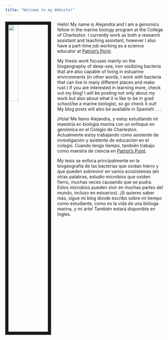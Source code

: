 ```yaml
---
title: "Welcome to my Website!"
---
```


<link rel="stylesheet" href="styles.css" type="text/css">

<img src="images/profile_pic.jpg" style="width:25%; border:10px solid; margin-right: 20px" align="left">  


Hello! My name is Alejandra and I am a genomics fellow in the marine biology program at the College of Charleston. I currently work as both a research assistant and teaching assistant, however I also have a part-time job working as a science educator at [Patriot's Point](https://www.patriotspoint.org/). 

My thesis work focuses mainly on the biogeography of deep-sea, iron oxidizing bacteria that are also capable of living in estuarine environments (in other words, I work with bacteria that can live in many different places and make rust.) If you are interested in learning more, check out my blog! I will be posting not only about my work but also about what it is like to be in grad school/be a marine biologist, so go check it out! My blog posts will also be available in Spanish!
.
.
.

¡Hola! Me llamo Alejandra, y estoy estudiando mi maestría en biologia marina con un enfoque en genómica en el Colegio de Charleston. Actualmente estoy trabajando como asistente de investigación y asistente de educación en el colegio. Cuando tengo tiempo, también trabajo como maestra de ciencia en [Patriot's Point](https://www.patriotspoint.org/). 

My tesis se enfoca principalmente en la biogeografía de las bacterias que oxidan hierro y que pueden sobrevivir en varios ecosistemas (en otras palabras, estudio microbios que oxiden fierro, muchas veces causando que se pudra. Estos microbios pueden vivir en muchas partes del mundo, incluso en estuarios). ¡Si quieres saber más, sigue mi blog donde escribo sobre mi tiempo como estudiante, como es la vida de una bióloga marina, y mi arte! También estará disponible en Ingles. 
